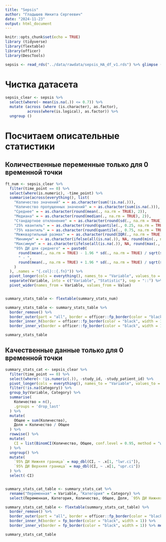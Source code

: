 ---
title: "Sepsis"
author: "Гладышев Никита Сергеевич"
date: "2024-11-23"
output: html_document
---

```{r setup, include=FALSE}
knitr::opts_chunk$set(echo = TRUE)
library (tidyverse)
library(flextable)
library(officer)
library(DescTools)

```


```{r}
sepsis <- read_rds("../data/rawdata/sepsis_HA_df_v1.rds") %>% glimpse ()
```
# Чистка датасета

```{r}
sepsis_clear <- sepsis %>%
  select(where(~ mean(is.na(.)) <= 0.7)) %>%
  mutate (across (where (is.character), as.factor), 
          across(where(is.logical), as.factor)) %>%
  ungroup ()
```

# Посчитаем описательные статистики

## Количественные переменные только для 0 временной точки

```{r}

ft_num <- sepsis_clear %>%
  filter(time_point == 0) %>%
  select(where(is.numeric), -time_point) %>%
  summarise(across(everything(), list(
    "Количество значений" = ~ as.character(sum(!is.na(.))),
    "Количество пропущенных значений" = ~ as.character(sum(is.na(.))),
    "Среднее" = ~ as.character(round(mean(., na.rm = TRUE), 2)),
    "Медиана" = ~ as.character(round(median(., na.rm = TRUE), 2)),
    "Стандартное отклонение" = ~ as.character(round(sd(., na.rm = TRUE), 2)),
    "25% квантиль" = ~ as.character(round(quantile(., 0.25, na.rm = TRUE), 2)),
    "75% квантиль" = ~ as.character(round(quantile(., 0.75, na.rm = TRUE), 2)),
    "Межквартильный размах" = ~ as.character(round(IQR(., na.rm = TRUE), 2)),
    "Минимум" = ~ as.character(ifelse(all(is.na(.)), NA, round(min(., na.rm = TRUE), 2))),
    "Максимум" = ~ as.character(ifelse(all(is.na(.)), NA, round(max(., na.rm = TRUE), 2))),
    "95% ДИ для среднего" = ~ paste0(
      round(mean(., na.rm = TRUE) - 1.96 * sd(., na.rm = TRUE) / sqrt(sum(!is.na(.))), 2),
      " - ",
      round(mean(., na.rm = TRUE) + 1.96 * sd(., na.rm = TRUE) / sqrt(sum(!is.na(.))), 2)
    )
  ), .names = "{.col}::{.fn}")) %>%
  pivot_longer(cols = everything(), names_to = "Variable", values_to = "Value") %>%
  separate(Variable, into = c("Variable", "Statistic"), sep = "::") %>%
  pivot_wider(names_from = Variable, values_from = Value)


summary_stats_table <- flextable(summary_stats_num)

summary_stats_table <- summary_stats_table %>%
  border_remove() %>%
  border_outer(part = "all", border = officer::fp_border(color = "black", width = 1)) %>%
  border_inner_h(border = officer::fp_border(color = "black", width = 1)) %>%
  border_inner_v(border = officer::fp_border(color = "black", width = 1))

summary_stats_table


```

## Качественные данные только для 0 временной точки

```{r}

summary_stats_cat <- sepsis_clear %>%
  filter(time_point == 0) %>%
  select(where(~ !is.numeric(.)), -study_id, -study_patient_id) %>%
  pivot_longer(cols = everything(), names_to = "Variable", values_to = "Category") %>%
  filter(!is.na(Category)) %>%
  group_by(Variable, Category) %>%
  summarise(
    Количество = n(),
    .groups = 'drop_last'
  ) %>%
  mutate(
    Общее = sum(Количество),
    Доля = Количество / Общее
  ) %>%
  rowwise() %>%
  mutate(
    CI = list(BinomCI(Количество, Общее, conf.level = 0.95, method = "wilson"))
  ) %>%
  ungroup() %>%
  mutate(
    `95% ДИ Нижняя граница` = map_dbl(CI, ~ .x[1, "lwr.ci"]),
    `95% ДИ Верхняя граница` = map_dbl(CI, ~ .x[1, "upr.ci"])
  ) %>%
  select(-CI)


summary_stats_cat_table <- summary_stats_cat %>% 
  rename("Переменная" = Variable, "Категория" = Category) %>% 
  select(Переменная, Категория, Количество, Общее, Доля, `95% ДИ Нижняя граница`, `95% ДИ Верхняя граница`)

summary_stats_cat_table <- flextable(summary_stats_cat_table) %>% 
  border_remove() %>%
  border_outer(part = "all", border = officer::fp_border(color = "black", width = 1)) %>%
  border_inner_h(border = fp_border(color = "black", width = 1)) %>%
  border_inner_v(border = fp_border(color = "black", width = 1)) %>% merge_v(j = "Переменная")

summary_stats_cat_table

```

